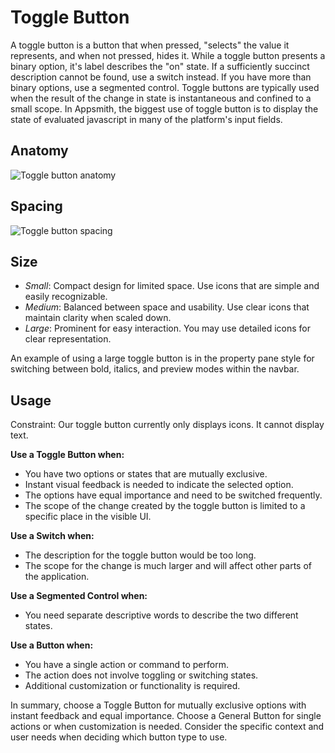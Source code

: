 

<Meta of={ToggleButtonStories} />


# Toggle Button

A toggle button is a button that when pressed, "selects" the value it represents, and when not pressed, hides it. While a toggle button presents a binary option, it's label describes the "on" state. If a sufficiently succinct description cannot be found, use a switch instead. If you have more than binary options, use a segmented control. Toggle buttons are typically used when the result of the change in state is instantaneous and confined to a small scope.
In Appsmith, the biggest use of toggle button is to display the state of evaluated javascript in many of the platform's input fields.

<Canvas of={ToggleButtonStories.ToggleButtonStory} />

## Anatomy
![Toggle button anatomy](./docs/toggle-button-anatomy.png)

## Spacing
![Toggle button spacing](./docs/toggle-button-spacing.png)

## Size

- *Small*: Compact design for limited space. Use icons that are simple and easily recognizable.
- *Medium*: Balanced between space and usability. Use clear icons that maintain clarity when scaled down.
- *Large*: Prominent for easy interaction. You may use detailed icons for clear representation.

An example of using a large toggle button is in the property pane style for switching between bold, italics, and preview modes within the navbar.

## Usage

Constraint: Our toggle button currently only displays icons. It cannot display text.

**Use a Toggle Button when:**

- You have two options or states that are mutually exclusive.
- Instant visual feedback is needed to indicate the selected option.
- The options have equal importance and need to be switched frequently.
- The scope of the change created by the toggle button is limited to a specific place in the visible UI.

**Use a Switch when:**

- The description for the toggle button would be too long.
- The scope for the change is much larger and will affect other parts of the application.

**Use a Segmented Control when:**

- You need separate descriptive words to describe the two different states.

**Use a Button when:**

- You have a single action or command to perform.
- The action does not involve toggling or switching states.
- Additional customization or functionality is required.

In summary, choose a Toggle Button for mutually exclusive options with instant feedback and equal importance. Choose a General Button for single actions or when customization is needed. Consider the specific context and user needs when deciding which button type to use.
